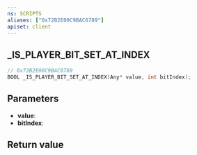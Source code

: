 ```yaml
---
ns: SCRIPTS
aliases: ["0x72B2E00C9BAC6789"]
apiset: client
---
```

## _IS_PLAYER_BIT_SET_AT_INDEX

```c
// 0x72B2E00C9BAC6789
BOOL _IS_PLAYER_BIT_SET_AT_INDEX(Any* value, int bitIndex);
```


## Parameters
* **value**:
* **bitIndex**:

## Return value